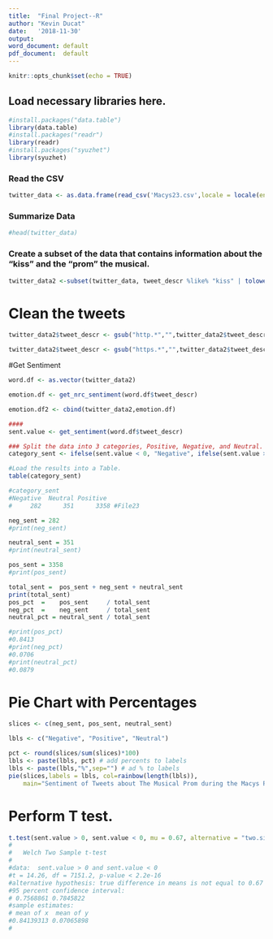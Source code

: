 ---
title:  "Final Project--R"
author: "Kevin Ducat"
date:   '2018-11-30'
output:
word_document: default
pdf_document:  default
---

```{r setup, include=FALSE}
knitr::opts_chunk$set(echo = TRUE)
```

## Load necessary libraries here.
```{r message=FALSE, warning=FALSE}
#install.packages("data.table")
library(data.table)
#install.packages("readr")
library(readr)
#install.packages("syuzhet")
library(syuzhet)
```

### Read the CSV
```{r}
twitter_data <- as.data.frame(read_csv('Macys23.csv',locale = locale(encoding = 'UTF-8'), col_names = c("tweet_time", "tweet_descr")))
```

### Summarize Data
```{r}
#head(twitter_data)
```

### Create a subset of the data that contains information about the "kiss" and the "prom" the musical.
```{r}
twitter_data2 <-subset(twitter_data, tweet_descr %like% "kiss" | tolower(tweet_descr) %like% "prom")
```

# Clean the tweets
```{r}
twitter_data2$tweet_descr <- gsub("http.*","",twitter_data2$tweet_descr)

twitter_data2$tweet_descr <- gsub("https.*","",twitter_data2$tweet_descr)
```

#Get Sentiment
```{r}
word.df <- as.vector(twitter_data2)

emotion.df <- get_nrc_sentiment(word.df$tweet_descr)

emotion.df2 <- cbind(twitter_data2,emotion.df)

####
sent.value <- get_sentiment(word.df$tweet_descr)

### Split the data into 3 categories, Positive, Negative, and Neutral.
category_sent <- ifelse(sent.value < 0, "Negative", ifelse(sent.value > 0, "Positive", "Neutral"))

#Load the results into a Table.
table(category_sent)

#category_sent
#Negative  Neutral Positive 
#     282      351      3358 #File23

neg_sent = 282
#print(neg_sent)

neutral_sent = 351
#print(neutral_sent)

pos_sent = 3358
#print(pos_sent)

total_sent =  pos_sent + neg_sent + neutral_sent
print(total_sent)
pos_pct  =    pos_sent     / total_sent
neg_pct  =    neg_sent     / total_sent 
neutral_pct = neutral_sent / total_sent

#print(pos_pct)
#0.8413
#print(neg_pct)
#0.0706
#print(neutral_pct)
#0.0879
```

# Pie Chart with Percentages
```{r}
slices <- c(neg_sent, pos_sent, neutral_sent)

lbls <- c("Negative", "Positive", "Neutral")

pct <- round(slices/sum(slices)*100)
lbls <- paste(lbls, pct) # add percents to labels 
lbls <- paste(lbls,"%",sep="") # ad % to labels 
pie(slices,labels = lbls, col=rainbow(length(lbls)),
  	main="Sentiment of Tweets about The Musical Prom during the Macys Parade")
```

# Perform T test.
```{r}
t.test(sent.value > 0, sent.value < 0, mu = 0.67, alternative = "two.sided")
#
#	Welch Two Sample t-test
#
#data:  sent.value > 0 and sent.value < 0
#t = 14.26, df = 7151.2, p-value < 2.2e-16
#alternative hypothesis: true difference in means is not equal to 0.67
#95 percent confidence interval:
# 0.7568861 0.7845822
#sample estimates:
# mean of x  mean of y 
#0.84139313 0.07065898 
#
```
